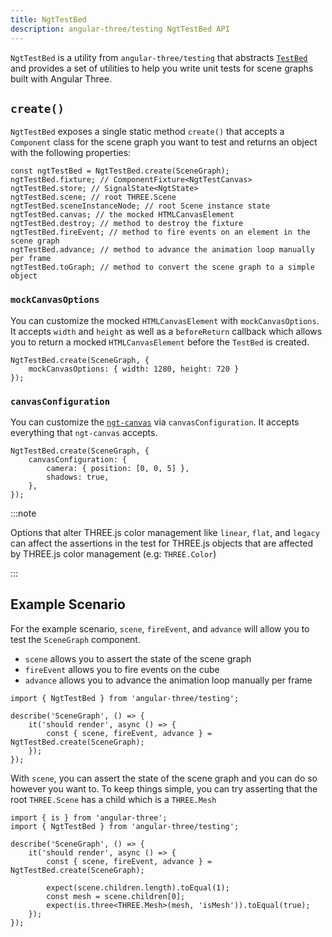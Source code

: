 ```yaml
---
title: NgtTestBed
description: angular-three/testing NgtTestBed API
---
```


`NgtTestBed` is a utility from `angular-three/testing` that abstracts [`TestBed`](https://angular.dev/api/core/testing/TestBed) and provides a set of utilities to help you write unit tests for scene graphs built with Angular Three.

## `create()`

`NgtTestBed` exposes a single static method `create()` that accepts a `Component` class for the scene graph you want to test and returns an object with the following properties:

```angular-ts
const ngtTestBed = NgtTestBed.create(SceneGraph);
ngtTestBed.fixture; // ComponentFixture<NgtTestCanvas>
ngtTestBed.store; // SignalState<NgtState>
ngtTestBed.scene; // root THREE.Scene
ngtTestBed.sceneInstanceNode; // root Scene instance state
ngtTestBed.canvas; // the mocked HTMLCanvasElement
ngtTestBed.destroy; // method to destroy the fixture
ngtTestBed.fireEvent; // method to fire events on an element in the scene graph
ngtTestBed.advance; // method to advance the animation loop manually per frame
ngtTestBed.toGraph; // method to convert the scene graph to a simple object
```

### `mockCanvasOptions`

You can customize the mocked `HTMLCanvasElement` with `mockCanvasOptions`. It accepts `width` and `height` as well as a `beforeReturn` callback which allows you to return a mocked `HTMLCanvasElement` before the `TestBed` is created.

```angular-ts
NgtTestBed.create(SceneGraph, {
    mockCanvasOptions: { width: 1280, height: 720 }
});
```

### `canvasConfiguration`

You can customize the [`ngt-canvas`](/reference/core/dom/canvas) via `canvasConfiguration`. It accepts everything that `ngt-canvas` accepts.

```angular-ts
NgtTestBed.create(SceneGraph, {
    canvasConfiguration: {
        camera: { position: [0, 0, 5] },
        shadows: true,
    },
});
```

:::note

Options that alter THREE.js color management like `linear`, `flat`, and `legacy` can affect the assertions in the test for THREE.js objects that are affected by THREE.js color management (e.g: `THREE.Color`)

:::

## Example Scenario

For the example scenario, `scene`, `fireEvent`, and `advance` will allow you to test the `SceneGraph` component.

- `scene` allows you to assert the state of the scene graph
- `fireEvent` allows you to fire events on the cube
- `advance` allows you to advance the animation loop manually per frame

```angular-ts
import { NgtTestBed } from 'angular-three/testing';

describe('SceneGraph', () => {
    it('should render', async () => {
        const { scene, fireEvent, advance } = NgtTestBed.create(SceneGraph);
    });
});
```

With `scene`, you can assert the state of the scene graph and you can do so however you want to. To keep things simple, you can try asserting that the root `THREE.Scene` has a child which is a `THREE.Mesh`

```angular-ts {8-10}
import { is } from 'angular-three';
import { NgtTestBed } from 'angular-three/testing';

describe('SceneGraph', () => {
    it('should render', async () => {
        const { scene, fireEvent, advance } = NgtTestBed.create(SceneGraph);

        expect(scene.children.length).toEqual(1);
        const mesh = scene.children[0];
        expect(is.three<THREE.Mesh>(mesh, 'isMesh')).toEqual(true);
    });
});
```
